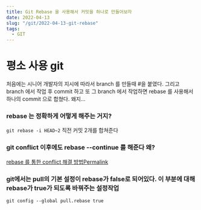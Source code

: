 ```yaml
---
title: Git Rebase 을 사용해서 커밋을 하나로 만들어보자
date: 2022-04-13
slug: "/git/2022-04-13-git-rebase"
tags:
  - GIT
---
```


# 평소 사용 git

처음에는 시니어 개발자의 지시에 따라서
branch 를 만들때 #을 붙였다.
그리고
branch 에서 작업 후 commit 하고
또 그 branch 에서 작업하면 rebase 를 사용해서
하나의 commit 으로 합쳤다.
왜지...


### rebase 는 정확하게 어떻게 해주는 거지?
`git rebase -i HEAD~2`
직전 커밋 2개를 합쳐준다

### git conflict 이후에도 rebase --continue 를 해준다 왜?
[rebase 를 통한 conflict 해결 방법Permalink](https://baeji77.github.io/dev/git/etc/git-rebase-and-confilct-resolve/)

### git에서는 pull의 기본 설정이 rebase가 false로 되어있다. 이 부분에 대해 rebase가 true가 되도록 바꿔주는 설정작업
`git config --global pull.rebase true`
